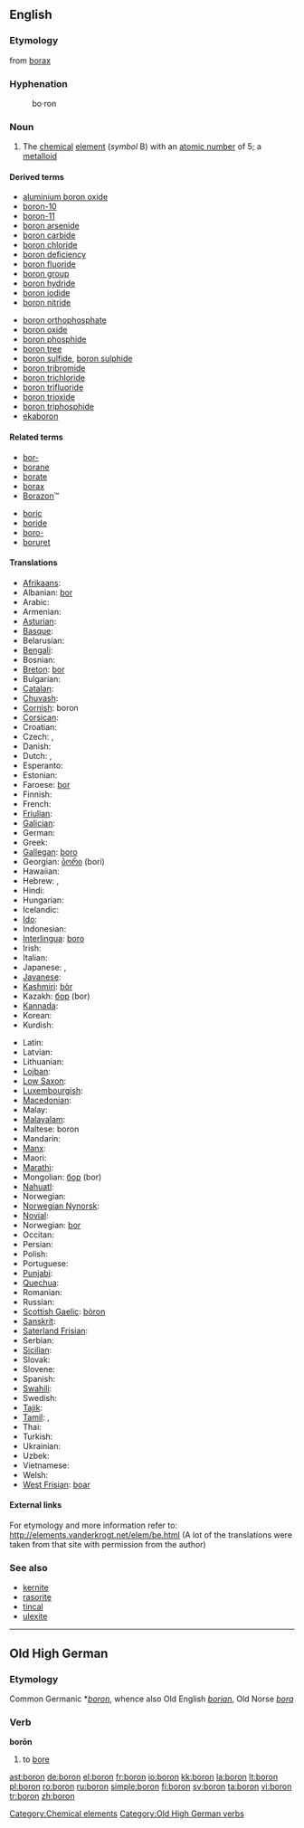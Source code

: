 ==English==
{{elements|B|beryllium|Be|carbon|C}}

===Etymology===
from [[borax]]

===Hyphenation===
: bo&middot;ron

===Noun===
{{en-noun|-}}
{{wikipedia}}

# The [[chemical]] [[element]] (''symbol'' B) with an [[atomic number]] of 5; a [[metalloid]]

====Derived terms====
{{top2}}
* [[aluminium boron oxide]]
* [[boron-10]]
* [[boron-11]]
* [[boron arsenide]]
* [[boron carbide]]
* [[boron chloride]]
* [[boron deficiency]]
* [[boron fluoride]]
* [[boron group]]
* [[boron hydride]]
* [[boron iodide]]
* [[boron nitride]]
{{mid2}}
* [[boron orthophosphate]]
* [[boron oxide]]
* [[boron phosphide]]
* [[boron tree]]
* [[boron sulfide]], [[boron sulphide]]
* [[boron tribromide]]
* [[boron trichloride]]
* [[boron trifluoride]]
* [[boron trioxide]]
* [[boron triphosphide]]
* [[ekaboron]]
{{bottom}}

====Related terms====
{{top2}}
* [[bor-]]
* [[borane]]
* [[borate]]
* [[borax]]
* [[Borazon]]&trade;
{{mid2}}
* [[boric]]
* [[boride]]
* [[boro-]]
* [[boruret]]
{{bottom}}

====Translations====
{{trans-top|chemical element}}
* [[Afrikaans]]: {{t-|af|boor}}
* Albanian: [[bor]]
* Arabic: {{t-|ar|بورون|m|tr=bórun|sc=Arab}}
* Armenian: {{t-|hy|բոր|tr=bor}}
* [[Asturian]]: {{t+|ast|boru}}
* [[Basque]]: {{t-|eu|boroa}}
* Belarusian: {{t-|be|бор|m|sc=Cyrl|tr=bor}}
* [[Bengali]]: {{t-|bn|বোরন}}
* Bosnian: {{t-|bs|bor}}
* [[Breton]]: [[bor]]
* Bulgarian: {{t+|bg|бор|m|sc=Cyrl|tr=bor}}
* [[Catalan]]: {{t-|ca|bor|m}}
* [[Chuvash]]: {{tø|cv|бор|sc=Cyrl}}
* [[Cornish]]: boron
* [[Corsican]]: {{t-|co|boru}}
* Croatian: {{t-|hr|bor}}
* Czech: {{t+|cs|bor|m}}, {{t+|cs|bór|m}}
* Danish: {{t+|da|bor}}
* Dutch: {{t+|nl|boor|n}}, {{t+|nl|borium|n}}
* Esperanto: {{t-|eo|boro}}
* Estonian: {{t-|et|boor}}
* Faroese: [[bor]]
* Finnish: {{t+|fi|boori}}
* French: {{t+|fr|bore|m}}
* [[Friulian]]: {{tø|fur|bôr}}
* [[Galician]]: {{t+|gl|boro}}
* German: {{t+|de|Bor|n}}
* Greek: {{t+|el|βόριο|n|tr=vórion|sc=Grek}}
* [[Gallegan]]: [[boro]]
* Georgian: [[ბორი]] (bori)
* Hawaiian: {{tø|haw|boron}}
* Hebrew: {{t-|he|בורון}}, {{t-|he|בור|tr=bor}}
* Hindi: {{t-|hi|बोरॉन}}
* Hungarian: {{t+|hu|bór}}
* Icelandic: {{t+|is|bór}}
* [[Ido]]: {{t-|io|borono}}
* Indonesian: {{t-|id|boron}}
* [[Interlingua]]: [[boro]]
* Irish: {{t-|ga|bórón}}
* Italian: {{t+|it|boro|m}}
* Japanese: {{t+|ja|ホウ素|tr=ほうそ, hōso}}, {{t|ja|硼素}}
* [[Javanese]]: {{t-|jv|boron}}
* [[Kashmiri]]: [[bòr]]
* Kazakh: [[бор]] (bor)
* [[Kannada]]: {{t-|kn|ಬೊರಾನ}}
* Korean: {{t+|ko|붕소|tr=硼素, bungso}}
* Kurdish: {{t-|ku|boron}}
{{trans-mid}}
* Latin: {{t+|la|borium}}
* Latvian: {{t-|lv|bors}}
* Lithuanian: {{t+|lt|boras}}
* [[Lojban]]: {{t-|jbo|jicmrboro}}
* [[Low Saxon]]: {{t-|nds|bor}}
* [[Luxembourgish]]: {{t-|lb|Bor}}
* [[Macedonian]]: {{t-|mk|бор|tr=bor|sc=Cyrl}}
* Malay: {{t-|ms|boron}}
* [[Malayalam]]: {{t-|ml|ബോറോണ}}
* Maltese: boron
* Mandarin: {{t+|zh|硼|tr=péng}}
* [[Manx]]: {{t-|gv|boron}}
* Maori: {{t-|mi|pūtiwha}}
* [[Marathi]]: {{t-|mr|बोरॉन}}
* Mongolian: [[бор]] (bor)
* [[Nahuatl]]: {{t-|nah|xacoiztatl}}
* Norwegian: {{t+|no|bor}}
* [[Norwegian Nynorsk]]: {{t-|nn|grunnstoffet bor}}
* [[Novial]]: {{tø|nov|bore}}
* Norwegian: [[bor]]
* Occitan: {{t-|oc|bòr}}
* Persian: {{t-|fa|بور|sc=fa-Arab}}
* Polish: {{t+|pl|bor|m}}
* Portuguese: {{t+|pt|boro|m}}
* [[Punjabi]]: {{t-|pa|ਬਰਾਨ}}
* [[Quechua]]: {{t-|qu|boru}}
* Romanian: {{t+|ro|bor|n}}
* Russian: {{t+|ru|бор|m|tr=bor|sc=Cyrl}}
* [[Scottish Gaelic]]: [[bòron]]
* [[Sanskrit]]: {{t-|sa|बोरान}}
* [[Saterland Frisian]]: {{tø|stq|bor}}
* Serbian: {{t-|sr|бор|tr=bor|sc=Cyrl}}
* [[Sicilian]]: {{t+|scn|boru}}
* Slovak: {{t-|sk|bór}}
* Slovene: {{t+|sl|bor}}
* Spanish: {{t+|es|boro|m}}
* [[Swahili]]: {{t-|sw|boroni}}
* Swedish: {{t+|sv|bor}}
* [[Tajik]]: {{t-|tg|бор|sc=Cyrl}}
* [[Tamil]]: {{t-|ta|போரான}}, {{t|ta|கார்மம்|tr=kaar-mam}}
* Thai: {{t-|th|โบรอน|tr=bōron|sc=Thai}}
* Turkish: {{t+|tr|bor}}
* Ukrainian: {{t+|uk|бор}}
* Uzbek: {{t-|uz|bor|sc=Cyrl}}
* Vietnamese: {{t+|vi|bo}}
* Welsh: {{t-|cy|boron}}
* [[West Frisian]]: [[boar]]
{{trans-bottom}}

====External links====
For etymology and more information refer to:
http://elements.vanderkrogt.net/elem/be.html
(A lot of the translations were taken from that site with permission from the author)

===See also===
* [[kernite]]
* [[rasorite]]
* [[tincal]]
* [[ulexite]]

[[Category:Chemical elements]]

----

==Old High German==

===Etymology===
Common Germanic *''[[boron]]'', whence also Old English ''[[borian]]'', Old Norse ''[[bora]]''

===Verb===
'''borōn'''

# to [[bore]]

[[Category:Old High German verbs]]

[[ast:boron]]
[[de:boron]]
[[el:boron]]
[[fr:boron]]
[[io:boron]]
[[kk:boron]]
[[la:boron]]
[[lt:boron]]
[[pl:boron]]
[[ro:boron]]
[[ru:boron]]
[[simple:boron]]
[[fi:boron]]
[[sv:boron]]
[[ta:boron]]
[[vi:boron]]
[[tr:boron]]
[[zh:boron]]